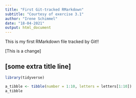 ```yaml
---
title: "First Git-tracked RMarkdown"
subtitle: "Courtesy of exercise 3.1"
author: "Irene Schimmel"
date: "18-04-2021"
output: html_document
---
```


This is my first RMarkdown file tracked by Git!!

[This is a change]

## [some extra title line]

``` r
library(tidyverse)
```

``` r
a_tibble <- tibble(number = 1:10, letters = letters[1:10])
a_tibble
```